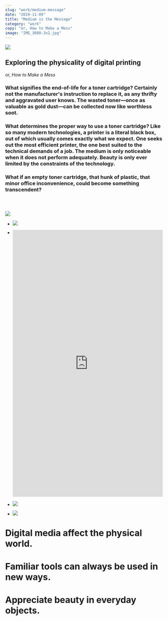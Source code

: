 ```yaml
---
slug: "work/medium-message"
date: "2019-11-09"
title: "Medium is the Message"
category: "work"
copy: "or, How to Make a Mess"
image: "IMG_3808-3x2.jpg"
---
```


![](IMG_3808-3x2.jpg)

## Exploring the physicality of digital printing

or, *How to Make a Mess*

### What signifies the end-of-life for a toner cartridge? Certainly not the manufacturer's instruction to replace it, as any thrifty and aggravated user knows. The wasted toner—once as valuable as gold dust—can be collected now like worthless soot.

### What determines the proper way to use a toner cartridge? Like so many modern technologies, a printer is a literal black box, out of which usually comes exactly what we expect. One seeks out the most efficient printer, the one best suited to the technical demands of a job. The medium is only noticeable when it does not perform adequately. Beauty is only ever limited by the constraints of the technology.

### What if an empty toner cartridge, that hunk of plastic, that minor office inconvenience, could become something transcendent?

### &nbsp;

![](IMG_3804.jpg)

- ![](IMG_3822.jpg)
- <div style="padding:177.78% 0 0 0;position:relative;"><iframe src="https://player.vimeo.com/video/316677180?loop=1&title=0&byline=0&portrait=0" style="position:absolute;top:0;left:0;width:100%;height:100%;" frameborder="0" webkitallowfullscreen mozallowfullscreen allowfullscreen></iframe></div><script src="https://player.vimeo.com/api/player.js"></script>

- ![](IMG_3814.jpg)
- ![](IMG_3819.jpg)

# Digital media affect the physical world.
# Familiar tools can always be used in new ways.
# Appreciate beauty in everyday objects.

### &nbsp;
